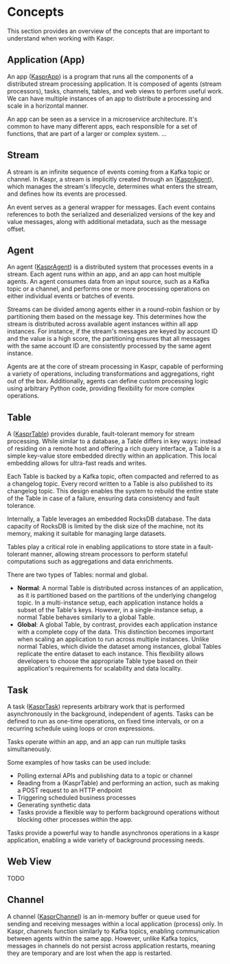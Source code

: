 # Concepts

This section provides an overview of the concepts that are important to understand when working with Kaspr.

## Application (App)

An app ([KasprApp](/api-reference/v1alpha1#kasprapp)) is a program that runs all the components of a distributed stream processing application.  It is composed of agents (stream processors), tasks, channels, tables, and web views to perform useful work.
We can have multiple instances of an app to distribute a processing and scale in a horizontal manner. 

An app can be seen as a service in a microservice architecture. It's common to have many different apps, each responsible for a set of functions, that are part of a larger or complex system.
...

## Stream

A stream is an infinite sequence of events coming from a Kafka topic or channel. In Kaspr, a stream is implicitly created through an ([KasprAgent](#agent)), which manages the stream's lifecycle, determines what enters the stream, and defines how its events are processed.

An event serves as a general wrapper for messages. Each event contains references to both the serialized and deserialized versions of the key and value messages, along with additional metadata, such as the message offset.

## Agent

An agent ([KasprAgent](/api-reference/v1alpha1#kaspragent)) is a distributed system that processes events in a stream. Each agent runs within an app, and an app can host multiple agents. An agent consumes data from an input source, such as a Kafka topic or a channel, and performs one or more processing operations on either individual events or batches of events.

Streams can be divided among agents either in a round-robin fashion or by partitioning them based on the message key. This determines how the stream is distributed across available agent instances within all app instances. For instance, if the stream's messages are keyed by account ID and the value is a high score, the partitioning ensures that all messages with the same account ID are consistently processed by the same agent instance.

Agents are at the core of stream processing in Kaspr, capable of performing a variety of operations, including transformations and aggregations, right out of the box. Additionally, agents can define custom processing logic using arbitrary Python code, providing flexibility for more complex operations.

## Table

A ([KasprTable](/api-reference/v1alpha1#kasprtable)) provides durable, fault-tolerant memory for stream processing. While similar to a database, a Table differs in key ways: instead of residing on a remote host and offering a rich query interface, a Table is a simple key-value store embedded directly within an application. This local embedding allows for ultra-fast reads and writes.

Each Table is backed by a Kafka topic, often compacted and referred to as a changelog topic. Every record written to a Table is also published to its changelog topic. This design enables the system to rebuild the entire state of the Table in case of a failure, ensuring data consistency and fault tolerance.

Internally, a Table leverages an embedded RocksDB database. The data capacity of RocksDB is limited by the disk size of the machine, not its memory, making it suitable for managing large datasets.

Tables play a critical role in enabling applications to store state in a fault-tolerant manner, allowing stream processors to perform stateful computations such as aggregations and data enrichments.

There are two types of Tables: normal and global.

- **Normal**:
A normal Table is distributed across instances of an application, as it is partitioned based on the partitions of the underlying changelog topic. In a multi-instance setup, each application instance holds a subset of the Table's keys. However, in a single-instance setup, a normal Table behaves similarly to a global Table.
- **Global**:
A global Table, by contrast, provides each application instance with a complete copy of the data. This distinction becomes important when scaling an application to run across multiple instances. Unlike normal Tables, which divide the dataset among instances, global Tables replicate the entire dataset to each instance.
This flexibility allows developers to choose the appropriate Table type based on their application's requirements for scalability and data locality.

## Task

A task ([KasprTask](/api-reference/v1alpha1#kasprtask)) represents arbitrary work that is performed asynchronously in the background, independent of agents. Tasks can be defined to run as one-time operations, on fixed time intervals, or on a recurring schedule using loops or cron expressions.

Tasks operate within an app, and an app can run multiple tasks simultaneously.

Some examples of how tasks can be used include:

- Polling external APIs and publishing data to a topic or channel
- Reading from a (KasprTable) and performing an action, such as making a POST request to an HTTP endpoint
- Triggering scheduled business processes
- Generating synthetic data
- Tasks provide a flexible way to perform background operations without blocking other processes within the app.

Tasks provide a powerful way to handle asynchronos operations in a kaspr application, enabling a wide variety of background processing needs.

## Web View

TODO

## Channel

A channel ([KasprChannel](/api-reference/v1alpha1#kasprchannel)) is an in-memory buffer or queue used for sending and receiving messages within a local application (process) only. In Kaspr, channels function similarly to Kafka topics, enabling communication between agents within the same app. However, unlike Kafka topics, messages in channels do not persist across application restarts, meaning they are temporary and are lost when the app is restarted.

